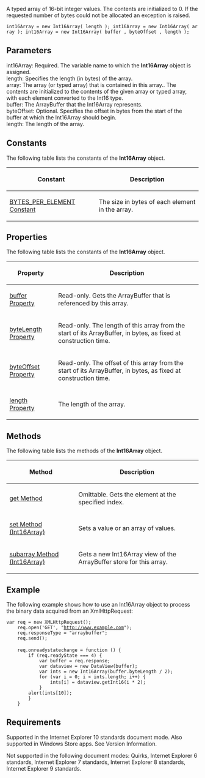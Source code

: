 A typed array of 16-bit integer values. The contents are initialized to 0. If the requested number of bytes could not be allocated an exception is raised.

 int16Array = new Int16Array( length ); int16Array = new Int16Array( array ); int16Array = new Int16Array( buffer , byteOffset , length );

==Parameters==
; int16Array: Required. The variable name to which the '''Int16Array''' object is assigned.
; length: Specifies the length (in bytes) of the array.
; array: The array (or typed array) that is contained in this array.. The contents are initialized to the contents of the given array or typed array, with each element converted to the Int16 type.
; buffer: The ArrayBuffer that the Int16Array represents.
; byteOffset: Optional. Specifies the offset in bytes from the start of the buffer at which the Int16Array should begin.
; length: The length of the array.

==Constants==
The following table lists the constants of the '''Int16Array''' object.

{| class='wikitable'
|-
! Constant
! Description
|-
| [[Objects/Int16Array/BYTES PER ELEMENT Constant|BYTES_PER_ELEMENT Constant]]
| The size in bytes of each element in the array.
|}

==Properties==
The following table lists the constants of the '''Int16Array''' object.

{| class='wikitable'
|-
! Property
! Description
|-
| [[Objects/Int16Array/buffer Property|buffer Property]]
| Read-only. Gets the ArrayBuffer that is referenced by this array.
|-
| [[Objects/Int16Array/byteOffset Property|byteLength Property]]
| Read-only. The length of this array from the start of its ArrayBuffer, in bytes, as fixed at construction time.
|-
| [[Objects/Int8Array/byteOffset Property|byteOffset Property]]
| Read-only. The offset of this array from the start of its ArrayBuffer, in bytes, as fixed at construction time.
|-
| [[Objects/Float32Array/length Property|length Property]]
| The length of the array.
|}

==Methods==
The following table lists the methods of the '''Int16Array''' object.

{| class='wikitable'
|-
! Method
! Description
|-
| [[Objects/Int16Array/get Method|get Method]]
| Omittable. Gets the element at the specified index.
|-
| [[Objects/Int16Array/set Method|set Method (Int16Array)]]
| Sets a value or an array of values.
|-
| [[Objects/Int16Array/subarray Method|subarray Method (Int16Array)]]
| Gets a new Int16Array view of the ArrayBuffer store for this array.
|}

==Example==
The following example shows how to use an Int16Array object to process the binary data acquired from an XmlHttpRequest:

 var req = new XMLHttpRequest();
     req.open('GET', "http://www.example.com");
     req.responseType = "arraybuffer";
     req.send();
 
     req.onreadystatechange = function () {
         if (req.readyState === 4) {
             var buffer = req.response;
             var dataview = new DataView(buffer);
             var ints = new Int16Array(buffer.byteLength / 2);
             for (var i = 0; i &lt; ints.length; i++) {
                 ints[i] = dataview.getInt16(i * 2);
             }
         alert(ints[10]);
         }
     }

==Requirements==
Supported in the Internet Explorer 10 standards document mode. Also supported in Windows Store apps. See Version Information.

Not supported in the following document modes: Quirks, Internet Explorer 6 standards, Internet Explorer 7 standards, Internet Explorer 8 standards, Internet Explorer 9 standards.

